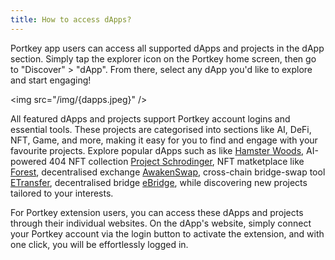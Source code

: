 ```yaml
---
title: How to access dApps?
---
```


Portkey app users can access all supported dApps and projects in the dApp section. Simply tap the explorer icon on the Portkey home screen, then go to "Discover" > "dApp". From there, select any dApp you'd like to explore and start engaging!

\<img src="/img/{dapps.jpeg}" />

All featured dApps and projects support Portkey account logins and essential tools. These projects are categorised into sections like AI, DeFi, NFT, Game, and more, making it easy for you to find and engage with your favourite projects. Explore popular dApps such as like [Hamster Woods](https://hamster.beangotown.com/ ""),  AI-powered 404 NFT collection [Project Schrodinger](https://schrodingernft.ai/ ""), NFT matketplace like [Forest](https://www.eforest.finance/ ""), decentralised exchange [AwakenSwap](https://www.awaken.finance/ ""), cross-chain bridge-swap tool [ETransfer](https://etransfer.exchange/ ""), decentralised bridge [eBridge](https://ebridge.exchange/bridge ""), while discovering new projects tailored to your interests.

For Portkey extension users, you can access these dApps and projects through their individual websites. On the dApp's website, simply connect your Portkey account via the login button to activate the extension, and with one click, you will be effortlessly logged in.
